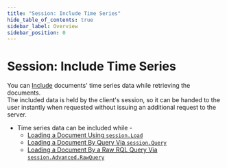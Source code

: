 ```yaml
---
title: "Session: Include Time Series"
hide_table_of_contents: true
sidebar_label: Overview
sidebar_position: 0
---
```



# Session: Include Time Series
<Admonition type="note" title="Note">

You can [Include](../../../../../client-api/session/loading-entities.mdx#load-with-includes) 
documents' time series data while retrieving the documents.  
The included data is held by the client's session, so it can 
be handed to the user instantly when requested without issuing 
an additional request to the server.  

* Time series data can be included while -  
   * [Loading a Document Using `session.Load`](../../../../../document-extensions/timeseries/client-api/session/include/with-session-load.mdx)  
   * [Loading a Document By Query Via `session.Query`](../../../../../document-extensions/timeseries/client-api/session/include/with-session-query.mdx)  
   * [Loading a Document By a Raw RQL Query Via `session.Advanced.RawQuery`](../../../../../document-extensions/timeseries/client-api/session/include/with-raw-queries.mdx)  

</Admonition>

